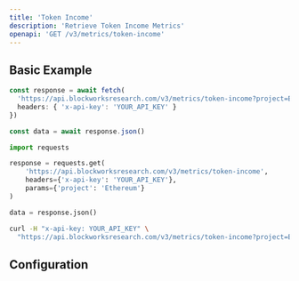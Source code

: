 ```yaml
---
title: 'Token Income'
description: 'Retrieve Token Income Metrics'
openapi: 'GET /v3/metrics/token-income'
---
```



<Endpoint method="GET" path="/v3/metrics/token-income" />

## Basic Example

<CodeGroup>

```typescript TypeScript
const response = await fetch(
  'https://api.blockworksresearch.com/v3/metrics/token-income?project=Ethereum', {
  headers: { 'x-api-key': 'YOUR_API_KEY' }
})

const data = await response.json()
```

```python Python
import requests

response = requests.get(
    'https://api.blockworksresearch.com/v3/metrics/token-income',
    headers={'x-api-key': 'YOUR_API_KEY'},
    params={'project': 'Ethereum'}
)

data = response.json()
```

```bash cURL
curl -H "x-api-key: YOUR_API_KEY" \
  "https://api.blockworksresearch.com/v3/metrics/token-income?project=Ethereum"
```

</CodeGroup>


<GenericResponse />

## Configuration

<QueryParams />